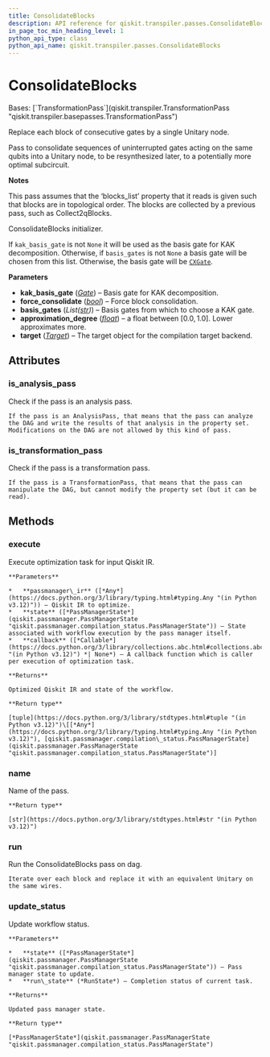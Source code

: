 ```yaml
---
title: ConsolidateBlocks
description: API reference for qiskit.transpiler.passes.ConsolidateBlocks
in_page_toc_min_heading_level: 1
python_api_type: class
python_api_name: qiskit.transpiler.passes.ConsolidateBlocks
---
```


# ConsolidateBlocks

<Class id="qiskit.transpiler.passes.ConsolidateBlocks" isDedicatedPage={true} github="https://github.com/Qiskit/qiskit/tree/main/qiskit/transpiler/passes/optimization/consolidate_blocks.py#L37-L232" signature="qiskit.transpiler.passes.ConsolidateBlocks(*args, **kwargs)" modifiers="class">
  Bases: [`TransformationPass`](qiskit.transpiler.TransformationPass "qiskit.transpiler.basepasses.TransformationPass")

  Replace each block of consecutive gates by a single Unitary node.

  Pass to consolidate sequences of uninterrupted gates acting on the same qubits into a Unitary node, to be resynthesized later, to a potentially more optimal subcircuit.

  **Notes**

  This pass assumes that the ‘blocks\_list’ property that it reads is given such that blocks are in topological order. The blocks are collected by a previous pass, such as Collect2qBlocks.

  ConsolidateBlocks initializer.

  If `kak_basis_gate` is not `None` it will be used as the basis gate for KAK decomposition. Otherwise, if `basis_gates` is not `None` a basis gate will be chosen from this list. Otherwise, the basis gate will be [`CXGate`](qiskit.circuit.library.CXGate "qiskit.circuit.library.CXGate").

  **Parameters**

  *   **kak\_basis\_gate** ([*Gate*](qiskit.circuit.Gate "qiskit.circuit.Gate")) – Basis gate for KAK decomposition.
  *   **force\_consolidate** ([*bool*](https://docs.python.org/3/library/functions.html#bool "(in Python v3.12)")) – Force block consolidation.
  *   **basis\_gates** (*List(*[*str*](https://docs.python.org/3/library/stdtypes.html#str "(in Python v3.12)")*)*) – Basis gates from which to choose a KAK gate.
  *   **approximation\_degree** ([*float*](https://docs.python.org/3/library/functions.html#float "(in Python v3.12)")) – a float between $[0.0, 1.0]$. Lower approximates more.
  *   **target** ([*Target*](qiskit.transpiler.Target "qiskit.transpiler.Target")) – The target object for the compilation target backend.

  ## Attributes

  ### is\_analysis\_pass

  <Attribute id="qiskit.transpiler.passes.ConsolidateBlocks.is_analysis_pass">
    Check if the pass is an analysis pass.

    If the pass is an AnalysisPass, that means that the pass can analyze the DAG and write the results of that analysis in the property set. Modifications on the DAG are not allowed by this kind of pass.
  </Attribute>

  ### is\_transformation\_pass

  <Attribute id="qiskit.transpiler.passes.ConsolidateBlocks.is_transformation_pass">
    Check if the pass is a transformation pass.

    If the pass is a TransformationPass, that means that the pass can manipulate the DAG, but cannot modify the property set (but it can be read).
  </Attribute>

  ## Methods

  ### execute

  <Function id="qiskit.transpiler.passes.ConsolidateBlocks.execute" github="https://github.com/Qiskit/qiskit/tree/main/qiskit/transpiler/basepasses.py#L189-L211" signature="execute(passmanager_ir, state, callback=None)">
    Execute optimization task for input Qiskit IR.

    **Parameters**

    *   **passmanager\_ir** ([*Any*](https://docs.python.org/3/library/typing.html#typing.Any "(in Python v3.12)")) – Qiskit IR to optimize.
    *   **state** ([*PassManagerState*](qiskit.passmanager.PassManagerState "qiskit.passmanager.compilation_status.PassManagerState")) – State associated with workflow execution by the pass manager itself.
    *   **callback** ([*Callable*](https://docs.python.org/3/library/collections.abc.html#collections.abc.Callable "(in Python v3.12)") *| None*) – A callback function which is caller per execution of optimization task.

    **Returns**

    Optimized Qiskit IR and state of the workflow.

    **Return type**

    [tuple](https://docs.python.org/3/library/stdtypes.html#tuple "(in Python v3.12)")\[[*Any*](https://docs.python.org/3/library/typing.html#typing.Any "(in Python v3.12)"), [qiskit.passmanager.compilation\_status.PassManagerState](qiskit.passmanager.PassManagerState "qiskit.passmanager.compilation_status.PassManagerState")]
  </Function>

  ### name

  <Function id="qiskit.transpiler.passes.ConsolidateBlocks.name" github="https://github.com/Qiskit/qiskit/tree/main/qiskit/passmanager/base_tasks.py#L68-L70" signature="name()">
    Name of the pass.

    **Return type**

    [str](https://docs.python.org/3/library/stdtypes.html#str "(in Python v3.12)")
  </Function>

  ### run

  <Function id="qiskit.transpiler.passes.ConsolidateBlocks.run" github="https://github.com/Qiskit/qiskit/tree/main/qiskit/transpiler/passes/optimization/consolidate_blocks.py#L87-L187" signature="run(dag)">
    Run the ConsolidateBlocks pass on dag.

    Iterate over each block and replace it with an equivalent Unitary on the same wires.
  </Function>

  ### update\_status

  <Function id="qiskit.transpiler.passes.ConsolidateBlocks.update_status" github="https://github.com/Qiskit/qiskit/tree/main/qiskit/transpiler/basepasses.py#L213-L221" signature="update_status(state, run_state)">
    Update workflow status.

    **Parameters**

    *   **state** ([*PassManagerState*](qiskit.passmanager.PassManagerState "qiskit.passmanager.compilation_status.PassManagerState")) – Pass manager state to update.
    *   **run\_state** (*RunState*) – Completion status of current task.

    **Returns**

    Updated pass manager state.

    **Return type**

    [*PassManagerState*](qiskit.passmanager.PassManagerState "qiskit.passmanager.compilation_status.PassManagerState")
  </Function>
</Class>

